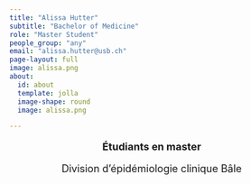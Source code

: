 ```yaml
---
title: "Alissa Hutter"
subtitle: "Bachelor of Medicine"
role: "Master Student"
people_group: "any"
email: "alissa.hutter@usb.ch"
page-layout: full
image: alissa.png
about: 
  id: about
  template: jolla
  image-shape: round
  image: alissa.png

---
```


<div style="text-align: center;">
  <p style="font-size: 18px; font-weight: bold;">Étudiants en master</p>
  <p style="font-size: 18px;">Division d'épidémiologie clinique Bâle</p>
</div>


